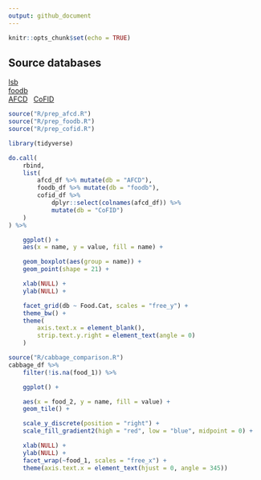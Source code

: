 ```yaml
---
output: github_document
---
```


```r
knitr::opts_chunk$set(echo = TRUE)
```

## Source databases
[lsb](https://www.leibniz-lsb.de/en/research/technology-facilities/databases) \
[foodb](https://foodb.ca/) \
[AFCD](https://www.foodstandards.gov.au/science-data/monitoringnutrients/afcd/australian-food-composition-database-download-excel-files#nutrient) \ 
[CoFID](https://www.gov.uk/government/publications/composition-of-foods-integrated-dataset-cofid)


```r
source("R/prep_afcd.R")
source("R/prep_foodb.R")
source("R/prep_cofid.R")
```


```r
library(tidyverse)

do.call(
    rbind,
    list(
        afcd_df %>% mutate(db = "AFCD"),
        foodb_df %>% mutate(db = "foodb"),
        cofid_df %>%
            dplyr::select(colnames(afcd_df)) %>%
            mutate(db = "CoFID")
    )
) %>%

    ggplot() +
    aes(x = name, y = value, fill = name) +

    geom_boxplot(aes(group = name)) +
    geom_point(shape = 21) +

    xlab(NULL) +
    ylab(NULL) +

    facet_grid(db ~ Food.Cat, scales = "free_y") +
    theme_bw() +
    theme(
        axis.text.x = element_blank(),
        strip.text.y.right = element_text(angle = 0)
    )

```

```r
source("R/cabbage_comparison.R")
cabbage_df %>%
    filter(!is.na(food_1)) %>%

    ggplot() +

    aes(x = food_2, y = name, fill = value) +
    geom_tile() +

    scale_y_discrete(position = "right") +
    scale_fill_gradient2(high = "red", low = "blue", midpoint = 0) +

    xlab(NULL) + 
    ylab(NULL) + 
    facet_wrap(~food_1, scales = "free_x") +
    theme(axis.text.x = element_text(hjust = 0, angle = 345))

```

